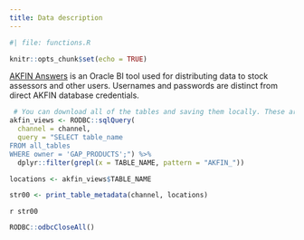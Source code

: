 ```yaml
---
title: Data description
---
```


```r
#| file: functions.R

knitr::opts_chunk$set(echo = TRUE) 
```

[AKFIN Answers](https://akfin.psmfc.org/akfin-answers/) is an Oracle BI tool used for distributing data to stock assessors and other users. Usernames and passwords are distinct from direct AKFIN database credentials. 

```r
 # You can download all of the tables and saving them locally. These are all of the new tables for you to look through:
akfin_views <- RODBC::sqlQuery(
  channel = channel,
  query = "SELECT table_name 
FROM all_tables
WHERE owner = 'GAP_PRODUCTS';") %>% 
  dplyr::filter(grepl(x = TABLE_NAME, pattern = "AKFIN_"))

locations <- akfin_views$TABLE_NAME

str00 <- print_table_metadata(channel, locations) 
```

`r str00` 

```r
RODBC::odbcCloseAll()
```

